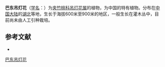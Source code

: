 {{Speciesbox
| name = 巴东吊灯花
| status = 
| status_system = 
| image = 
| genus = Ceropegia
| species = driophila
| authority = Schneid.
}}

'''巴东吊灯花'''（[[学名|学名]]：{{lang|la|''Ceropegia driophila''}}）为[[夹竹桃科|夹竹桃科]][[吊灯花属|吊灯花属]]的植物，为中国的特有植物。分布在[[中国大陆|中国大陆]]的[[湖北|湖北]]等地，生长于海拔600米至900米的地区，一般生长在灌木丛中，目前尚未由人工引种栽培。

== 参考文献 ==
<div class="references-small">
* {{cite web| url =http://www.bioinfo.cn/db05/KmzwSpecies.php?action=view&id=1602| title =巴东吊灯花| work =《中国高等植物数据库全库》| publisher =中国科学院微生物研究所| author =昆明植物研究所| accessdate =2009-02-22| deadurl =yes| archiveurl =https://web.archive.org/web/20160305092618/http://www.bioinfo.cn/db05/KmzwSpecies.php?action=view&id=1602| archivedate =2016-03-05}}
</div>
{{Taxonbar|from=Q15225580}}

[[Category:吊灯花属|巴东吊灯花]]


{{植物小作品}}